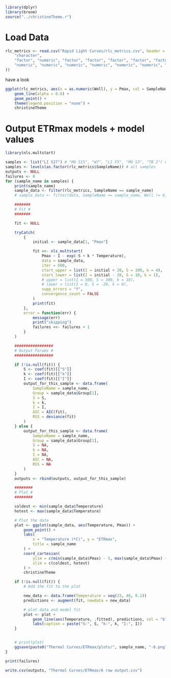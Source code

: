 
```r
library(dplyr)
library(broom)
source("../christineTheme.r")
```

# Load Data
```r
rlc_metrics <- read.csv("Rapid Light Curves/rlc_metrics.csv", header = TRUE, colClasses = c(
    "character",
    "factor", "numeric", "factor", "factor", "factor", "factor", "factor", "factor",
    "numeric", "numeric", "numeric", "numeric", "numeric", "numeric", "numeric"
))
```

have a look
```R
ggplot(rlc_metrics, aes(x = as.numeric(Well), y = Pmax, col = SampleName)) +
    geom_line(alpha = 0.6) +
    geom_point() +
    theme(legend.position = "none") +
    christineTheme
```

# Output ETRmax models + model values
```r
library(nls.multstart)

samples <- list("LI S27") # "MO S15", "W7", "LI F5", "MO S3", "TB 2") # trial representative samples
samples <- levels(as.factor(rlc_metrics$SampleName)) # all samples
outputs <- NULL
failures <- 0
for (sample_name in samples) {
    print(sample_name)
    sample_data <- filter(rlc_metrics, SampleName == sample_name)
    # sample_data <- filter(data, SampleName == sample_name, Well != 6) # remove last temperature due to extreme spike

    #######
    # Fit #
    #######

    fit <- NULL

    tryCatch(
        {
            initial <- sample_data[1, "Pmax"]

            fit <<- nls_multstart(
                Pmax ~ I - exp(-S + k * Temperature),
                data = sample_data,
                iter = 500,
                start_upper = list(I = initial + 20, S = 100, k = 4),
                start_lower = list(I = initial - 20, S = 10, k = 1),
                # upper = list(I = 500, S = 300, k = 10),
                # lower = list(I = 0, S = -20, k = 0),
                supp_errors = "Y",
                convergence_count = FALSE
            )
            print(fit)
        },
        error = function(err) {
            message(err)
            print("skipping")
            failures <<- failures + 1
        }
    )

    #################
    # Output Params #
    #################

    if (!is.null(fit)) {
        S <- coef(fit)[["S"]]
        k <- coef(fit)[["k"]]
        I <- coef(fit)[["I"]]
        output_for_this_sample <- data.frame(
            SampleName = sample_name,
            Group = sample_data$Group[1],
            S = S,
            k = k,
            I = I,
            AIC = AIC(fit),
            RSS = deviance(fit)
        )
    } else {
        output_for_this_sample <- data.frame(
            SampleName = sample_name,
            Group = sample_data$Group[1],
            S = NA,
            k = NA,
            I = NA,
            AIC = NA,
            RSS = NA
        )
    }
    outputs <- rbind(outputs, output_for_this_sample)

    ########
    # Plot #
    ########

    coldest <- min(sample_data$Temperature)
    hotest <- max(sample_data$Temperature)

    # Plot the data
    plot <- ggplot(sample_data, aes(Temperature, Pmax)) +
        geom_point() +
        labs(
            x = "Temperature (ºC)", y = "ETRmax",
            title = sample_name
        ) +
        coord_cartesian(
            ylim = c(min(sample_data$Pmax) - 5, max(sample_data$Pmax) + 5),
            xlim = c(coldest, hotest)
        ) +
        christineTheme

    if (!is.null(fit)) {
        # Add the fit to the plot

        new_data <- data.frame(Temperature = seq(23, 40, 0.1))
        predictions <- augment(fit, newdata = new_data)

        # plot data and model fit
        plot <- plot +
            geom_line(aes(Temperature, .fitted), predictions, col = "blue") +
            labs(caption = paste("S:", S, "k:", k, "I:", I))
    }


    # print(plot)
    ggsave(paste0("Thermal Curves/ETRmax/plots/", sample_name, "-6.png"), plot)
}

print(failures)

write.csv(outputs, "Thermal Curves/ETRmax/6 raw output.csv")
```
